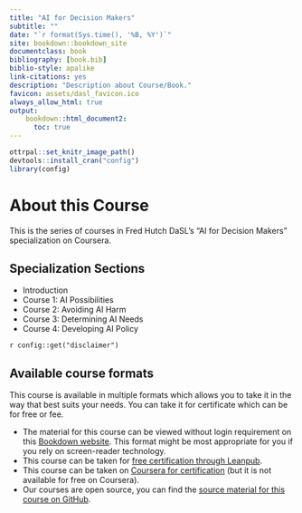 ```yaml
---
title: "AI for Decision Makers"
subtitle: ""
date: "`r format(Sys.time(), '%B, %Y')`"
site: bookdown::bookdown_site
documentclass: book
bibliography: [book.bib]
biblio-style: apalike
link-citations: yes
description: "Description about Course/Book."
favicon: assets/dasl_favicon.ico
always_allow_html: true
output:
    bookdown::html_document2:
      toc: true
---
```


```r
ottrpal::set_knitr_image_path()
devtools::install_cran("config")
library(config)
```

# About this Course {-}

This is the series of courses in Fred Hutch DaSL's "AI for Decision Makers" specialization on Coursera.

## Specialization Sections

* Introduction
* Course 1: AI Possibilities
* Course 2: Avoiding AI Harm
* Course 3: Determining AI Needs
* Course 4: Developing AI Policy

<div class = disclaimer>
`r config::get("disclaimer")`
</div>

## Available course formats

This course is available in multiple formats which allows you to take it in the way that best suits your needs. You can take it for certificate which can be for free or fee.

- The material for this course can be viewed without login requirement on this [Bookdown website](LINK HERE). This format might be most appropriate for you if you rely on screen-reader technology.
- This course can be taken for [free certification through Leanpub](LINK HERE).
- This course can be taken on [Coursera for certification](LINK HERE) (but it is not available for free on Coursera).
- Our courses are open source, you can find the [source material for this course on GitHub](LINK HERE).
